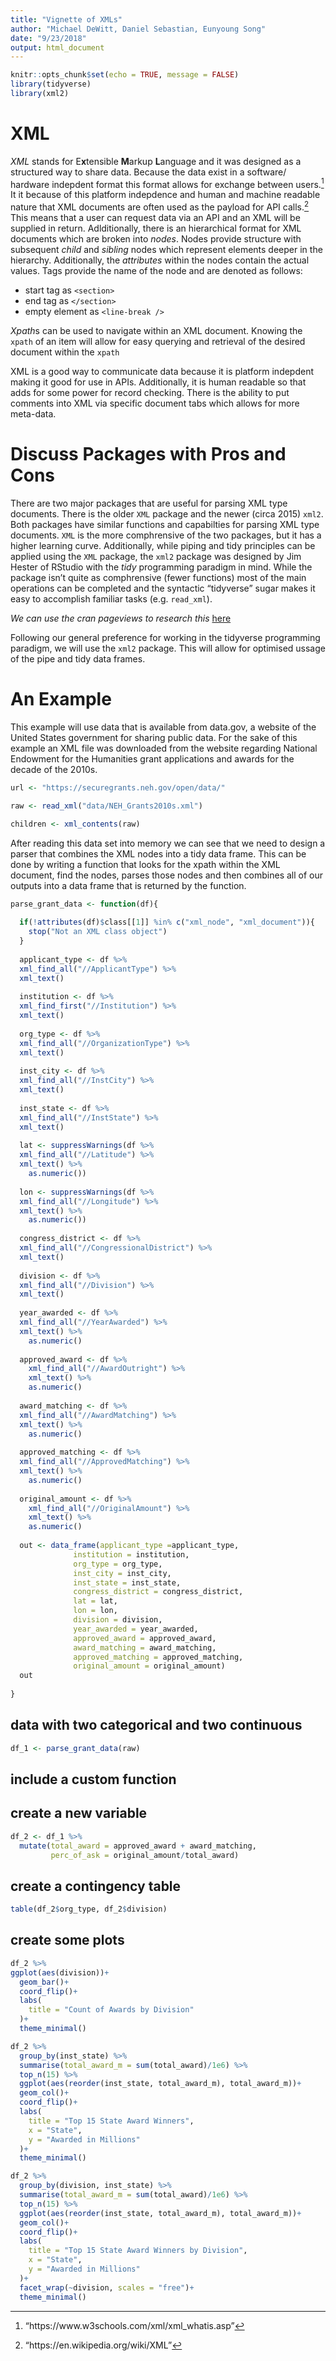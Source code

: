 ```yaml
---
title: "Vignette of XMLs"
author: "Michael DeWitt, Daniel Sebastian, Eunyoung Song"
date: "9/23/2018"
output: html_document
---
```


```r
knitr::opts_chunk$set(echo = TRUE, message = FALSE)
library(tidyverse)
library(xml2)
```

# XML

_XML_ stands for E**x**tensible **M**arkup **L**anguage and it was designed as a structured way to share data. Because the data exist in a software/ hardware indepdent format this format allows for exchange between users.[^1] It it because of this platform indepdence and human and machine readable nature that XML documents are often used as the payload for API calls.[^2] This means that a user can request data via an API and an XML will be supplied in return. Adlditionally, there is an hierarchical format for XML documents which are broken into _nodes_. Nodes provide structure with subsequent _child_ and _sibling_ nodes which represent elements deeper in the hierarchy. Additionally, the _attributes_ within the nodes contain the actual values. Tags provide the name of the node and are denoted as follows:

* start tag as `<section>` 
* end tag as `</section>` 
* empty element as `<line-break />` 

*Xpath*s can be used to navigate within an XML document. Knowing the `xpath` of an item will allow for easy querying and retrieval of the desired document within the `xpath`



[^1]: "https://www.w3schools.com/xml/xml_whatis.asp"
[^2]: "https://en.wikipedia.org/wiki/XML"

XML is a good way to communicate data because it is platform indepdent making it good for use in APIs. Additionally, it is human readable so that adds for some power for record checking. There is the ability to put comments into XML via specific document tabs which allows for more meta-data.

# Discuss Packages with Pros and Cons
There are two major packages that are useful for parsing XML type documents. There is the older `XML` package and the newer (circa 2015) `xml2`. Both packages have similar functions and capabilties for parsing XML type documents.  `XML` is the more comphrensive of the two packages, but it has a higher learning curve. Additionally, while piping and tidy principles can be applied using the `XML` package, the `xml2` package was designed by Jim Hester of RStudio with the _tidy_ programming paradigm in mind. While the package isn't quite as comphrensive (fewer functions) most of the main operations can be completed and the syntactic "tidyverse" sugar makes it easy to accomplish familiar tasks (e.g. `read_xml`).


*We can use the cran pageviews to research this* [here](https://cran.r-project.org/web/views/WebTechnologies.html)


Following our general preference for working in the tidyverse programming paradigm, we will use the `xml2` package. This will allow for optimised ussage of the pipe and tidy data frames.

# An Example

This example will use data that is available from data.gov, a website of the United States government for sharing public data. For the sake of this example an XML file was downloaded from the website regarding National Endowment for the Humanities grant applications and awards for the decade of the 2010s. 

```r

url <- "https://securegrants.neh.gov/open/data/"

raw <- read_xml("data/NEH_Grants2010s.xml")

children <- xml_contents(raw)
```

After reading this data set into memory we can see that we need to design a parser that combines the XML nodes into a tidy data frame. This can be done by writing a function that looks for the xpath within the XML document, find the nodes, parses those nodes and then combines all of our outputs into a data frame that is returned by the function. 

```r
parse_grant_data <- function(df){
  
  if(!attributes(df)$class[[1]] %in% c("xml_node", "xml_document")){
    stop("Not an XML class object")
  }
  
  applicant_type <- df %>% 
  xml_find_all("//ApplicantType") %>% 
  xml_text()
  
  institution <- df %>%
  xml_find_first("//Institution") %>%
  xml_text()
  
  org_type <- df %>% 
  xml_find_all("//OrganizationType") %>% 
  xml_text()
  
  inst_city <- df %>% 
  xml_find_all("//InstCity") %>% 
  xml_text()
  
  inst_state <- df %>% 
  xml_find_all("//InstState") %>% 
  xml_text()
  
  lat <- suppressWarnings(df %>% 
  xml_find_all("//Latitude") %>% 
  xml_text() %>% 
    as.numeric())
  
  lon <- suppressWarnings(df %>% 
  xml_find_all("//Longitude") %>% 
  xml_text() %>% 
    as.numeric())
  
  congress_district <- df %>% 
  xml_find_all("//CongressionalDistrict") %>% 
  xml_text()
  
  division <- df %>% 
  xml_find_all("//Division") %>% 
  xml_text()
  
  year_awarded <- df %>% 
  xml_find_all("//YearAwarded") %>% 
  xml_text() %>% 
    as.numeric()
  
  approved_award <- df %>% 
    xml_find_all("//AwardOutright") %>% 
    xml_text() %>% 
    as.numeric()
  
  award_matching <- df %>% 
  xml_find_all("//AwardMatching") %>% 
  xml_text() %>% 
    as.numeric()
  
  approved_matching <- df %>% 
  xml_find_all("//ApprovedMatching") %>% 
  xml_text() %>% 
    as.numeric()
  
  original_amount <- df %>% 
    xml_find_all("//OriginalAmount") %>% 
    xml_text() %>% 
    as.numeric()
  
  out <- data_frame(applicant_type =applicant_type,
              institution = institution,
              org_type = org_type,
              inst_city = inst_city,
              inst_state = inst_state,
              congress_district = congress_district,
              lat = lat,
              lon = lon,
              division = division,
              year_awarded = year_awarded,
              approved_award = approved_award,
              award_matching = award_matching,
              approved_matching = approved_matching,
              original_amount = original_amount)
  out
  
}
```


## data with two categorical and two continuous

```r
df_1 <- parse_grant_data(raw)
```


## include a custom function

## create a new variable

```r
df_2 <- df_1 %>% 
  mutate(total_award = approved_award + award_matching,
         perc_of_ask = original_amount/total_award)
```


## create a contingency table

```r
table(df_2$org_type, df_2$division)
```


## create some plots

```r
df_2 %>% 
ggplot(aes(division))+
  geom_bar()+
  coord_flip()+
  labs(
    title = "Count of Awards by Division"
  )+
  theme_minimal()
```

```r
df_2 %>% 
  group_by(inst_state) %>% 
  summarise(total_award_m = sum(total_award)/1e6) %>% 
  top_n(15) %>% 
  ggplot(aes(reorder(inst_state, total_award_m), total_award_m))+
  geom_col()+
  coord_flip()+
  labs(
    title = "Top 15 State Award Winners",
    x = "State",
    y = "Awarded in Millions"
  )+
  theme_minimal()
```

```r
df_2 %>% 
  group_by(division, inst_state) %>% 
  summarise(total_award_m = sum(total_award)/1e6) %>% 
  top_n(15) %>% 
  ggplot(aes(reorder(inst_state, total_award_m), total_award_m))+
  geom_col()+
  coord_flip()+
  labs(
    title = "Top 15 State Award Winners by Division",
    x = "State",
    y = "Awarded in Millions"
  )+
  facet_wrap(~division, scales = "free")+
  theme_minimal()
```


